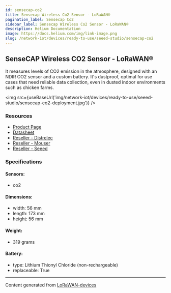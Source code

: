 ```yaml
---
id: sensecap-co2
title: Sensecap Wireless Co2 Sensor - LoRaWAN®
pagination_label: Sensecap Co2
sidebar_label: Sensecap Wireless Co2 Sensor - LoRaWAN®
description: Helium Documentation
image: https://docs.helium.com/img/link-image.png
slug: /network-iot/devices/ready-to-use/seeed-studio/sensecap-co2
---
```



<LegacyContentBanner />

## SenseCAP Wireless CO2 Sensor - LoRaWAN®

It measures levels of CO2 emission in the atmosphere, designed with an NDIR CO2 sensor and a custom
battery. It's dustproof, optimal for use cases that need reliable data collection, even in dusted
indoor environments such as chicken farms.

<img
  src={useBaseUrl('img/network-iot/devices/ready-to-use/seeed-studio/sensecap-co2-deployment.jpg')}
/>

### Resources

- [Product Page](https://www.seeedstudio.com/LoRaWAN-CO2-Sensor-EU868-p-4311.html)
- [Datasheet](https://files.seeedstudio.com/products/317990687/res/LoRaWAN%20Gateway%20and%20Wireless%20Sensor%20Catalog-V1.6%20NEW.pdf)
- [Reseller - Distrelec](https://www.distrelec.nl/en/sensecap-lorawan-wireless-co2-sensor-ip66-868mhz-seeed-studio-114991728/p/30167649?q=sensecap&pos=2&origPos=2&origPageSize=50&track=true)
- [Reseller - Mouser](https://www.mouser.com/new/seeed-studio/seeed-sensecap-lora-co2-sensor/)
- [Reseller - Seeed](https://www.seeedstudio.com/LoRaWAN-CO2-Sensor-EU868-p-4311.html)

### Specifications

#### Sensors:

- co2

#### Dimensions:

- width: 56 mm
- length: 173 mm
- height: 56 mm

#### Weight:

- 319 grams

#### Battery:

- type: Lithium Thionyl Chloride (non-rechargeable)
- replaceable: True

---

Content generated from [LoRaWAN-devices](https://github.com/TheThingsNetwork/lorawan-devices)
